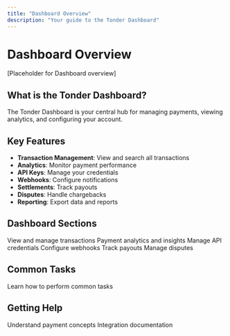 ```yaml
---
title: "Dashboard Overview"
description: "Your guide to the Tonder Dashboard"
---
```


# Dashboard Overview

[Placeholder for Dashboard overview]

## What is the Tonder Dashboard?

The Tonder Dashboard is your central hub for managing payments, viewing analytics, and configuring your account.

## Key Features

- **Transaction Management**: View and search all transactions
- **Analytics**: Monitor payment performance
- **API Keys**: Manage your credentials
- **Webhooks**: Configure notifications
- **Settlements**: Track payouts
- **Disputes**: Handle chargebacks
- **Reporting**: Export data and reports

## Dashboard Sections

<CardGroup cols={2}>
  <Card title="Transactions" icon="receipt" href="/mock-dashboard/transactions">
    View and manage transactions
  </Card>
  <Card title="Analytics" icon="chart-line" href="/mock-dashboard/analytics">
    Payment analytics and insights
  </Card>
  <Card title="API Keys" icon="key" href="/mock-dashboard/api-keys">
    Manage API credentials
  </Card>
  <Card title="Webhooks" icon="webhook" href="/mock-dashboard/webhooks">
    Configure webhooks
  </Card>
  <Card title="Settlements" icon="building-columns" href="/mock-dashboard/settlements">
    Track payouts
  </Card>
  <Card title="Disputes" icon="gavel" href="/mock-dashboard/disputes">
    Manage disputes
  </Card>
</CardGroup>

## Common Tasks

<Card title="Dashboard Guides" icon="book" href="/mock-dashboard/guides">
  Learn how to perform common tasks
</Card>

## Getting Help

<CardGroup cols={2}>
  <Card title="Core Concepts" icon="lightbulb" href="/mock-guides/core-concepts/payment-lifecycle-overview">
    Understand payment concepts
  </Card>
  <Card title="Integration Guides" icon="code" href="/mock-getting-started/select-integration">
    Integration documentation
  </Card>
</CardGroup>

